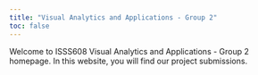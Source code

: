 ```yaml
---
title: "Visual Analytics and Applications - Group 2"
toc: false
---
```


Welcome to ISSS608 Visual Analytics and Applications - Group 2 homepage. In this website, you will find our project submissions.